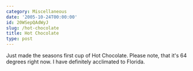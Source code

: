 ```yaml
---
category: Miscellaneous
date: '2005-10-24T00:00:00'
id: 20WSepQAdWyJ
slug: /hot-chocolate
title: Hot Chocolate
type: post
---
```


Just made the seasons first cup of Hot Chocolate. Please note, that
it's 64 degrees right now. I have definitely acclimated to Florida.